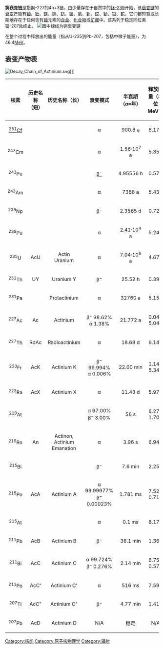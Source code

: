 '''锕衰变链'''是指锕-227的4n+3链。由少量存在于自然中的[[钚-239|钚-239]]开始，该[[衰变链|衰变链]]的[[衰变产物|衰变产物]]有[[铀|铀]]、[[钍|钍]]、[[镤|镤]]、[[锕|锕]]、[[钫|钫]]、[[镭|镭]]、[[氡|氡]]、[[钋|钋]]、[[砹|砹]]、[[铋|铋]]、[[铅|铅]]、[[铊|铊]]。它们都短暂或长期地存在于任何含有[[铀|铀]]元素的[[合金|合金]]、[[化合物|化合物]]或[[矿藏|矿藏]]中。该系列于稳定同位素铅-207处终止。
[[File:Radioactive_decay_chains_diagram.svg|图中绿线为锕衰变链]]

在整个过程中释放出的能量（指从U-235到Pb-207，包括中微子能量），为46.4[[MeV|MeV]]。

==衰变产物表==

[[Image:Decay_Chain_of_Actinium.svg|thumb]])]]

{| class="wikitable" style="margin:auto;"
!width="80"|核素
!width="90"|历史名称（短）
!width="120"|历史名称（长）
!width="100"|衰变模式
!width="100"|半衰期<br/>（''a''=年）
!width="60" |释放能量（单位MeV）
!width="100"|衰变产物
|-
| align="center"| [[鉲|<sup>251</sup>Cf]]
| align="center"|
| align="center"|
| align="center"| [[α衰變|α]]
| align="center"| 900.6 a
| align="center"| 6.176
| align="center"| [[鋦|<sup>247</sup>Cm]]
|-
| align="center"| <sup>247</sup>Cm
| align="center"|
| align="center"|
| align="center"| α
| align="center"| 1.56·10<sup>7</sup> a
| align="center"| 5.353
| align="center"| [[鈽|<sup>243</sup>Pu]]
|-
| align="center"| <sup>243</sup>Pu
| align="center"|
| align="center"|
| align="center"| [[β衰變|β<sup>−</sup>]]
| align="center"| 4.95556 h
| align="center"| 0.579
| align="center"| [[鋂|<sup>243</sup>Am]]
|-
| align="center"| <sup>243</sup>Am
| align="center"|
| align="center"|
| align="center"| α
| align="center"| 7388 a
| align="center"| 5.439
| align="center"| [[錼|<sup>239</sup>Np]]
|-
| align="center"| <sup>239</sup>Np
| align="center"|
| align="center"|
| align="center"| β<sup>−</sup>
| align="center"| 2.3565 d
| align="center"| 0.723
| align="center"| <sup>239</sup>Pu
|-
| align="center"| <sup>239</sup>Pu
| align="center"|
| align="center"|
| align="center"| α
| align="center"| 2.41·10<sup>4</sup> a
| align="center"| 5.244
| align="center"| [[鈾-235|<sup>235</sup>U]]
|-
| align="center"| <sup>235</sup>U
| align="center"| AcU
| align="center"| Actin Uranium
| align="center"|  α
| align="center"| 7.04·10<sup>8</sup> a
| align="center"| 4.678
| align="center"| [[钍|<sup>231</sup>Th]]
|-
| align="center"| <sup>231</sup>Th
| align="center"| UY
| align="center"| Uranium Y
| align="center"| β<sup>−</sup>
| align="center"| 25.52 h
| align="center"| 0.391
| align="center"| [[镤|<sup>231</sup>Pa]]
|-
| align="center"| <sup>231</sup>Pa
| align="center"|
| align="center"| Protactinium
| align="center"| α
| align="center"| 32760 a
| align="center"| 5.150
| align="center"| [[锕|<sup>227</sup>Ac]]
|-
| align="center"| <sup>227</sup>Ac
| align="center"| Ac
| align="center"| Actinium
| align="center"| β<sup>−</sup> 98.62% <br> α 1.38%
| align="center"| 21.772 a
| align="center"| 0.045 <br> 5.042
| align="center"| [[钍|<sup>227</sup>Th]] <br> [[钫|<sup>223</sup>Fr]]
|-
| align="center"| <sup>227</sup>Th
| align="center"| RdAc
| align="center"| Radioactinium
| align="center"|  α
| align="center"| 18.68 d
| align="center"| 6.147
| align="center"| [[镭|<sup>223</sup>Ra]]
|-
| align="center"| <sup>223</sup>Fr
| align="center"| AcK
| align="center"| Actinium K
| align="center"|  β<sup>−</sup> 99.994% <br> α 0.006%
| align="center"| 22.00 min
| align="center"| 1.149 <br> 5.340
| align="center"| <sup>223</sup>Ra <br> [[砹|<sup>219</sup>At]]
|-
| align="center"| <sup>223</sup>Ra
| align="center"| AcX
| align="center"| Actinium X
| align="center"|  α
| align="center"| 11.43 d
| align="center"| 5.979
| align="center"| [[氡|<sup>219</sup>Rn]]
|-
| align="center"| <sup>219</sup>At
| align="center"|
| align="center"|
| align="center"|  α 97.00% <br> β<sup>−</sup> 3.00%
| align="center"| 56 s
| align="center"| 6.275 <br> 1.700
| align="center"| [[铋|<sup>215</sup>Bi]] <br> <sup>219</sup>Rn
|-
| align="center"| <sup>219</sup>Rn
| align="center"| An
| align="center"| Actinon,<br>Actinium Emanation
| align="center"|  α
| align="center"| 3.96 s
| align="center"| 6.946
| align="center"| [[钋|<sup>215</sup>Po]]
|-
| align="center"| <sup>215</sup>Bi
| align="center"|
| align="center"|
| align="center"| β<sup>−</sup>
| align="center"| 7.6 min
| align="center"| 2.250  	
| align="center"| <sup>215</sup>Po
|-
| align="center"| <sup>215</sup>Po
| align="center"| AcA
| align="center"| Actinium A
| align="center"|  α 99.99977% <br>  β<sup>−</sup> 0.00023%
| align="center"| 1.781 ms
| align="center"| 7.527 <br> 0.715
| align="center"| [[铅|<sup>211</sup>Pb]] <br> [[砹|<sup>215</sup>At]]
|-
| align="center"| <sup>215</sup>At
| align="center"|
| align="center"|
| align="center"|  α
| align="center"| 0.1 ms
| align="center"| 8.178
| align="center"| [[铋|<sup>211</sup>Bi]]
|-
| align="center"| <sup>211</sup>Pb
| align="center"| AcB
| align="center"| Actinium B
| align="center"|  β<sup>−</sup>
| align="center"| 36.1 min
| align="center"| 1.367
| align="center"| <sup>211</sup>Bi
|-
| align="center"| <sup>211</sup>Bi
| align="center"| AcC
| align="center"| Actinium C
| align="center"|  α 99.724% <br>  β<sup>−</sup> 0.276%
| align="center"| 2.14 min
| align="center"| 6.751 <br> 0.575
| align="center"| [[铊|<sup>207</sup>Tl]] <br> [[钋|<sup>211</sup>Po]]
|-
| align="center"| <sup>211</sup>Po
| align="center"| AcC'
| align="center"| Actinium C'
| align="center"|  α
| align="center"| 516 ms
| align="center"| 7.595
| align="center"| [[铅|<sup>207</sup>Pb]]
|-
| align="center"| <sup>207</sup>Tl
| align="center"| AcC"
| align="center"| Actinium C"
| align="center"| β<sup>−</sup>
| align="center"| 4.77 min
| align="center"| 1.418
| align="center"| <sup>207</sup>Pb
|-
| align="center"| <sup>207</sup>Pb
| align="center"| AcD
| align="center"| Actinium D
| align="center"| N/A
| align="center"| 稳定
| align="center"| N/A
| align="center"| N/A
|}


[[Category:核能|Category:核能]]
[[Category:原子核物理学|Category:原子核物理学]]
[[Category:辐射|Category:辐射]]